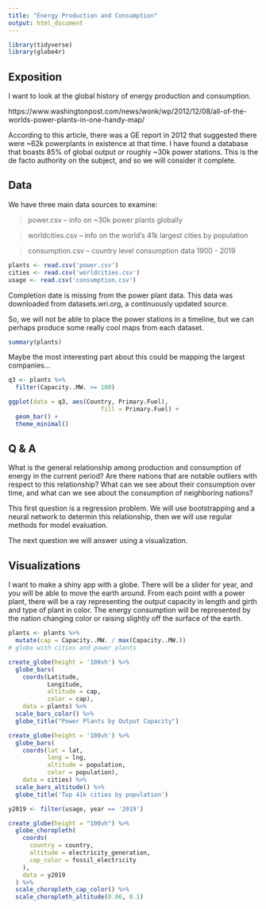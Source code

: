 ```yaml
---
title: "Energy Production and Consumption"
output: html_document
---
```


```r
library(tidyverse)
library(globe4r)
```

## Exposition

I want to look at the global history of energy production and consumption.

https://www.washingtonpost.com/news/wonk/wp/2012/12/08/all-of-the-worlds-power-plants-in-one-handy-map/

According to this article, there was a GE report in 2012 that suggested there were ~62k powerplants in existence at that time.  I have found a database that boasts 85% of global output or roughly ~30k power stations. This is the de facto authority on the subject, and so we will consider it complete.

## Data

We have three main data sources to examine:

> power.csv -- info on ~30k power plants globally

> worldcities.csv -- info on the world's 41k largest cities by population

> consumption.csv -- country level consumption data 1900 - 2019

```r
plants <- read.csv('power.csv')
cities <- read.csv('worldcities.csv')
usage <- read.csv('consumption.csv')
```

Completion date is missing from the power plant data.  This data was downloaded from datasets.wri.org, a continuously updated source.

So, we will not be able to place the power stations in a timeline, but we can perhaps produce some really cool maps from each dataset.

```r
summary(plants)
```
Maybe the most interesting part about this could be mapping the largest companies...


```r
q3 <- plants %>%
  filter(Capacity..MW. >= 100)

ggplot(data = q3, aes(Country, Primary.Fuel),
                          fill = Primary.Fuel) +
  geom_bar() +
  theme_minimal()
```


## Q & A

What is the general relationship among production and consumption of energy in the current period?  Are there nations that are notable outliers with respect to this relationship?  What can we see about their consumption over time, and what can we see about the consumption of neighboring nations?

This first question is a regression problem.  We will use bootstrapping and a neural network to determin this relationship, then we will use regular methods for model evaluation.

The next question we will answer using a visualization.

## Visualizations

I want to make a shiny app with a globe.  There will be a slider for year, and you will be able to move the earth around.  From each point with a power plant, there will be a ray representing the output capacity in length and girth and type of plant in color.  The energy consumption will be represented by the nation changing color or raising slightly off the surface of the earth.

```r

plants <- plants %>%
  mutate(cap = Capacity..MW. / max(Capacity..MW.))
# globe with cities and power plants

create_globe(height = '100vh') %>%
  globe_bars(
    coords(Latitude, 
           Longitude, 
           altitude = cap,
           color = cap),
    data = plants) %>%
  scale_bars_color() %>%
  globe_title("Power Plants by Output Capacity")
```

```r
create_globe(height = '100vh') %>%
  globe_bars(
    coords(lat = lat,
           long = lng,
           altitude = population,
           color = population),
    data = cities) %>%
  scale_bars_altitude() %>%
  globe_title('Top 41k cities by population')
```

```r
y2019 <- filter(usage, year == '2019')

create_globe(height = "100vh") %>% 
  globe_choropleth(
    coords(
      country = country,
      altitude = electricity_generation,
      cap_color = fossil_electricity
    ), 
    data = y2019
  ) %>% 
  scale_choropleth_cap_color() %>%  
  scale_choropleth_altitude(0.06, 0.1) 
```

